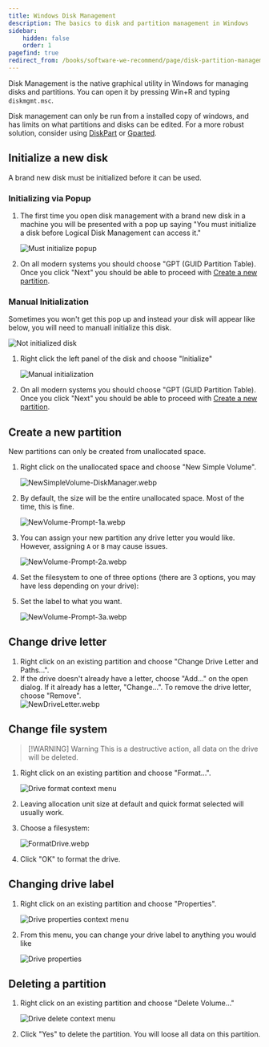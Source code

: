 ```yaml
---
title: Windows Disk Management
description: The basics to disk and partition management in Windows
sidebar:
    hidden: false
    order: 1
pagefind: true
redirect_from: /books/software-we-recommend/page/disk-partition-management
---
```



Disk Management is the native graphical utility in Windows for managing disks and partitions. You can open it by pressing Win+R and typing `diskmgmt.msc`.

Disk management can only be run from a installed copy of windows, and has limits on what partitions and disks can be edited. For a more robust solution, consider using [DiskPart](/disks/disk-management/diskpart) or [Gparted](/disks/disk-management/gparted).

## Initialize a new disk
A brand new disk must be initialized before it can be used.

### Initializing via Popup
1. The first time you open disk management with a brand new disk in a machine you will be presented with a pop up saying "You must initialize a disk before Logical Disk Management can access it."

    ![Must initialize popup](../../../../assets/disk-management/initialize-popup.png)

2. On all modern systems you should choose "GPT (GUID Partition Table). Once you click "Next" you should be able to proceed with [Create a new partition](#create-a-new-partition).

### Manual Initialization
Sometimes you won't get this pop up and instead your disk will appear like below, you will need to manuall initialize this disk.

![Not initialized disk](../../../../assets/disk-management/not-initialized.png)

1. Right click the left panel of the disk and choose "Initialize"

    ![Manual initialization](../../../../assets/disk-management/manual-initialize.png)

2. On all modern systems you should choose "GPT (GUID Partition Table). Once you click "Next" you should be able to proceed with [Create a new partition](#create-a-new-partition).

## Create a new partition
New partitions can only be created from unallocated space.

1. Right click on the unallocated space and choose "New Simple Volume".

    ![NewSimpleVolume-DiskManager.webp](../../../../assets/disk-management/newsimplevolume-diskmanager.webp)

2. By default, the size will be the entire unallocated space. Most of the time, this is fine.

    ![NewVolume-Prompt-1a.webp](../../../../assets/disk-management/newvolume-prompt-1a.webp)

3. You can assign your new partition any drive letter you would like. However, assigning `A` or `B` may cause issues.

    ![NewVolume-Prompt-2a.webp](../../../../assets/disk-management/newvolume-prompt-2a.webp)

4. Set the filesystem to one of three options (there are 3 options, you may have less depending on your drive):

    <DiskFormats />

5. Set the label to what you want.

    ![NewVolume-Prompt-3a.webp](../../../../assets/disk-management/newvolume-prompt-3a.webp)

## Change drive letter
1. Right click on an existing partition and choose "Change Drive Letter and Paths...".
2. If the drive doesn't already have a letter, choose "Add..." on the open dialog. If it already has a letter, "Change...". To remove the drive letter, choose "Remove".  
    ![NewDriveLetter.webp](../../../../assets/disk-management/newdriveletter.webp)

## Change file system
> [!WARNING] Warning
> This is a destructive action, all data on the drive will be deleted.

1. Right click on an existing partition and choose "Format...".

    ![Drive format context menu](../../../../assets/disk-management/drive-format-context.png)

2. Leaving allocation unit size at default and quick format selected will usually work.
3. Choose a filesystem:

    <DiskFormats />

    ![FormatDrive.webp](../../../../assets/disk-management/formatdrive.webp)

4. Click "OK" to format the drive.


## Changing drive label
1. Right click on an existing partition and choose "Properties".

    ![Drive properties context menu](../../../../assets/disk-management/drive-properties-context.png)

2. From this menu, you can change your drive label to anything you would like

    ![Drive properties](../../../../assets/disk-management/drive-properties.png)

## Deleting a partition
1. Right click on an existing partition and choose "Delete Volume..."

    ![Drive delete context menu](../../../../assets/disk-management/drive-delete-volume-context.png)

2. Click "Yes" to delete the partition. You will loose all data on this partition.
